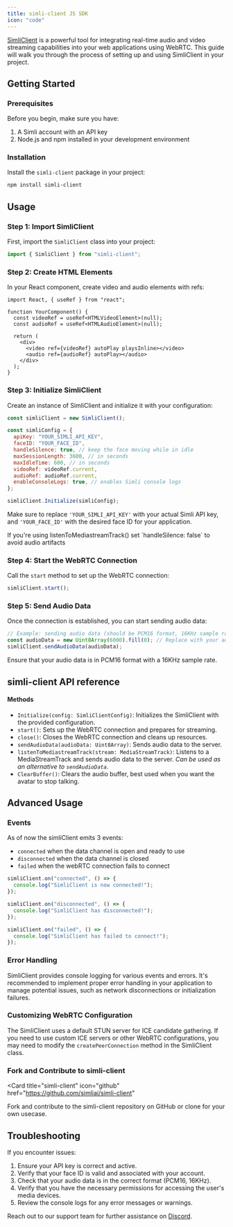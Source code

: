 ```yaml
---
title: simli-client JS SDK
icon: "code"
---
```


[SimliClient](https://github.com/simliai/simli-client) is a powerful tool for integrating real-time audio and video streaming capabilities into your web applications using WebRTC. This guide will walk you through the process of setting up and using SimliClient in your project.

## Getting Started

### Prerequisites

Before you begin, make sure you have:

1. A Simli account with an API key
2. Node.js and npm installed in your development environment

### Installation

Install the `simli-client` package in your project:

```bash
npm install simli-client
```

## Usage

### Step 1: Import SimliClient

First, import the `SimliClient` class into your project:

```javascript
import { SimliClient } from "simli-client";
```

### Step 2: Create HTML Elements

In your React component, create video and audio elements with refs:

```tsx
import React, { useRef } from "react";

function YourComponent() {
  const videoRef = useRef<HTMLVideoElement>(null);
  const audioRef = useRef<HTMLAudioElement>(null);

  return (
    <div>
      <video ref={videoRef} autoPlay playsInline></video>
      <audio ref={audioRef} autoPlay></audio>
    </div>
  );
}
```

### Step 3: Initialize SimliClient

Create an instance of SimliClient and initialize it with your configuration:

```javascript
const simliClient = new SimliClient();

const simliConfig = {
  apiKey: "YOUR_SIMLI_API_KEY",
  faceID: "YOUR_FACE_ID",
  handleSilence: true, // keep the face moving while in idle
  maxSessionLength: 3600, // in seconds
  maxIdleTime: 600, // in seconds
  videoRef: videoRef.current,
  audioRef: audioRef.current,
  enableConsoleLogs: true, // enables Simli console logs
};

simliClient.Initialize(simliConfig);
```

Make sure to replace `'YOUR_SIMLI_API_KEY'` with your actual Simli API key, and `'YOUR_FACE_ID'` with the desired face ID for your application.

<Note>
  If you're using listenToMediastreamTrack() set `handleSilence: false` to avoid
  audio artifacts
</Note>

### Step 4: Start the WebRTC Connection

Call the `start` method to set up the WebRTC connection:

```javascript
simliClient.start();
```

### Step 5: Send Audio Data

Once the connection is established, you can start sending audio data:

```javascript
// Example: sending audio data (should be PCM16 format, 16KHz sample rate)
const audioData = new Uint8Array(6000).fill(0); // Replace with your actual audio data
simliClient.sendAudioData(audioData);
```

Ensure that your audio data is in PCM16 format with a 16KHz sample rate.

## simli-client API reference

#### Methods

- `Initialize(config: SimliClientConfig)`: Initializes the SimliClient with the provided configuration.
- `start()`: Sets up the WebRTC connection and prepares for streaming.
- `close()`: Closes the WebRTC connection and cleans up resources.
- `sendAudioData(audioData: Uint8Array)`: Sends audio data to the server.
- `listenToMediastreamTrack(stream: MediaStreamTrack)`: Listens to a MediaStreamTrack and sends audio data to the server. _Can be used as an alternative to `sendAudioData`._
- `ClearBuffer()`: Clears the audio buffer, best used when you want the avatar to stop talking.

## Advanced Usage

### Events

As of now the simliClient emits 3 events:

- `connected` when the data channel is open and ready to use
- `disconnected` when the data channel is closed
- `failed` when the webRTC connection fails to connect

```js
simliClient.on("connected", () => {
  console.log("SimliClient is now connected!");
});

simliClient.on("disconnected", () => {
  console.log("SimliClient has disconnected!");
});

simliClient.on("failed", () => {
  console.log("SimliClient has failed to connect!");
});
```

### Error Handling

SimliClient provides console logging for various events and errors. It's recommended to implement proper error handling in your application to manage potential issues, such as network disconnections or initialization failures.

### Customizing WebRTC Configuration

The SimliClient uses a default STUN server for ICE candidate gathering. If you need to use custom ICE servers or other WebRTC configurations, you may need to modify the `createPeerConnection` method in the SimliClient class.

### Fork and Contribute to simli-client

<Card
  title="simli-client"
  icon="github"
  href="https://github.com/simliai/simli-client"
>
  Fork and contribute to the simli-client repository on GitHub or clone for your
  own usecase.
</Card>

## Troubleshooting

If you encounter issues:

1. Ensure your API key is correct and active.
2. Verify that your face ID is valid and associated with your account.
3. Check that your audio data is in the correct format (PCM16, 16KHz).
4. Verify that you have the necessary permissions for accessing the user's media devices.
5. Review the console logs for any error messages or warnings.

Reach out to our support team for further assistance on [Discord](https://discord.gg/yQx49zNF4d).
